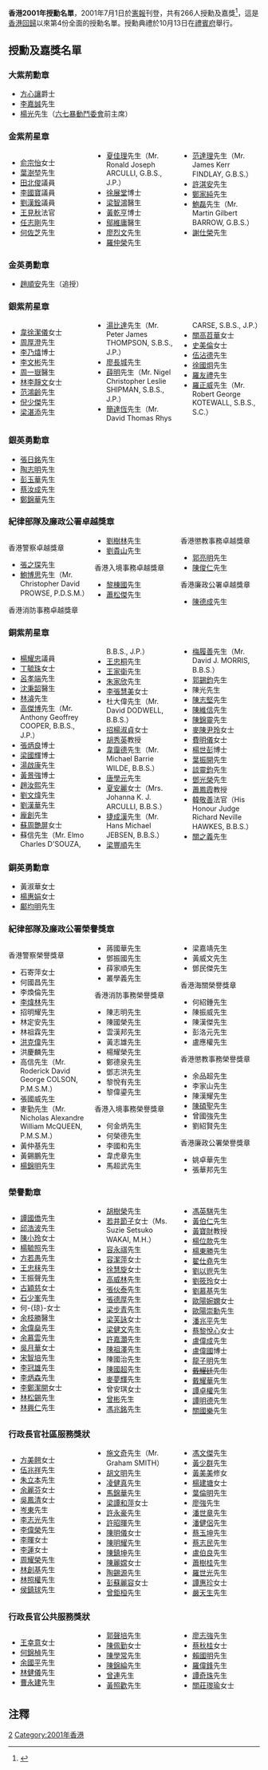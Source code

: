 '''香港2001年授勳名單'''，2001年7月1日於[[香港政府憲報|憲報]]刊登，共有266人授勳及嘉獎<ref>{{Cite web |url=http://www.info.gov.hk/gia/general/200110/12/1012113.htm |title=政府於2000年10月12日公布5名消防員及1名市民獲頒授英勇勳章，以表揚他們於本年8月28日在西貢大浪西灣拯救一名遇溺少年時，表現英勇和捨己為人的精神。為救人而犧牲了生命的趙順安先生，獲追授金英勇勳章。本年度共有272人授勳及嘉獎 |accessdate=2011年6月17日 |archive-date=2008年9月1日 |archive-url=https://web.archive.org/web/20080901113528/http://www.info.gov.hk/gia/general/200110/12/1012113.htm |dead-url=no }}</ref>，這是[[香港回歸|香港回歸]]以來第4份全面的授勳名單。授勳典禮於10月13日在[[禮賓府|禮賓府]]舉行。

== 授勳及嘉獎名單 ==
=== 大紫荊勳章 ===
*[[方心讓|方心讓]]爵士{{大紫荊|nocat}}{{JP|nocat}}
*[[李嘉誠|李嘉誠]]先生{{大紫荊|nocat}}{{JP|nocat}}
*[[楊光_(鬥委會)|楊光]]先生{{大紫荊|nocat}}（[[六七暴動|六七暴動]][[鬥委會|鬥委會]]前主席）

=== 金紫荊星章 ===
<div class="references-small" style="-moz-column-count:3; -webkit-column-count:3; column-count:3;">
*[[俞宗怡|俞宗怡]]女士{{GBSHK|nocat}}{{JP|nocat}}
*[[葉澍堃|葉澍堃]]先生{{GBSHK|nocat}}{{JP|nocat}}
*[[田北俊|田北俊]]議員{{GBSHK|nocat}}{{JP|nocat}}
*[[李國寶|李國寶]]議員{{GBSHK|nocat}}{{JP|nocat}}
*[[劉漢銓|劉漢銓]]議員{{GBSHK|nocat}}{{JP|nocat}}
*[[王見秋|王見秋]]法官{{GBSHK|nocat}}
*[[任志剛|任志剛]]先生{{GBSHK|nocat}}{{JP|nocat}}
*[[何佐芝|何佐芝]]先生{{GBSHK|nocat}}{{JP|nocat}}
*[[夏佳理|夏佳理]]先生{{GBSHK|nocat}}{{JP|nocat}}（Mr. Ronald Joseph ARCULLI, G.B.S., J.P.）
*[[徐展堂|徐展堂]]博士{{GBSHK|nocat}}{{JP|nocat}}
*[[梁智鴻|梁智鴻]]醫生{{GBSHK|nocat}}{{JP|nocat}}
*[[黃乾亨_(香港)|黃乾亨]]博士{{GBSHK|nocat}}{{JP|nocat}}
*[[鄔維庸|鄔維庸]]醫生{{GBSHK|nocat}}{{JP|nocat}}
*[[廖烈文|廖烈文]]先生{{GBSHK|nocat}}{{JP|nocat}}
*[[羅仲榮|羅仲榮]]先生{{GBSHK|nocat}}{{JP|nocat}}
*[[范達理|范達理]]先生{{GBSHK|nocat}}（Mr. James Kerr FINDLAY, G.B.S.）
*[[許淇安|許淇安]]先生{{GBSHK|nocat}}
*[[鄭家純_(企業家)|鄭家純]]先生{{GBSHK|nocat}}
*[[鮑磊|鮑磊]]先生{{GBSHK|nocat}}（Mr. Martin Gilbert BARROW, G.B.S.）
*[[謝仕榮|謝仕榮]]先生{{GBSHK|nocat}}
</div>

=== 金英勇勳章 ===
*[[趙順安|趙順安]]先生{{MBG|nocat}}（追授）

=== 銀紫荊星章 ===
<div class="references-small" style="-moz-column-count:3; -webkit-column-count:3; column-count:3;">
*[[韋徐潔儀|韋徐潔儀]]女士{{SBSHK|nocat}}{{JP|nocat}}
*[[周厚澄|周厚澄]]先生{{SBSHK|nocat}}{{JP|nocat}}
*[[李乃熺|李乃熺]]博士{{SBSHK|nocat}}{{JP|nocat}}
*[[李文彬|李文彬]]先生{{SBSHK|nocat}}{{JP|nocat}}
*[[周一嶽|周一嶽]]醫生{{SBSHK|nocat}}{{JP|nocat}}
*[[林李靜文|林李靜文]]女士{{SBSHK|nocat}}{{JP|nocat}}
*[[范鴻齡|范鴻齡]]先生{{SBSHK|nocat}}{{JP|nocat}}
*[[倪少傑|倪少傑]]先生{{SBSHK|nocat}}{{JP|nocat}}
*[[梁湛添|梁湛添]]先生{{SBSHK|nocat}}{{JP|nocat}}
*[[湯比達|湯比達]]先生{{SBSHK|nocat}}{{JP|nocat}}（Mr. Peter James THOMPSON, S.B.S., J.P.）
*[[廖長城|廖長城]]先生{{SBSHK|nocat}}{{SC|nocat}}{{JP|nocat}}
*[[薛明_(香港)|薛明]]先生{{SBSHK|nocat}}{{JP|nocat}}（Mr. Nigel Christopher Leslie SHIPMAN, S.B.S., J.P.）
*[[簡達恆|簡達恆]]先生{{SBSHK|nocat}}{{JP|nocat}}（Mr. David Thomas Rhys CARSE, S.B.S., J.P.）
*[[關高苕華|關高苕華]]女士{{SBSHK|nocat}}{{JP|nocat}}
*[[史美倫|史美倫]]女士{{SBSHK|nocat}}{{JP|nocat}}
*[[伍沾德|伍沾德]]先生{{SBSHK|nocat}}
*[[徐國炯|徐國炯]]先生{{SBSHK|nocat}}
*[[羅友禮|羅友禮]]先生{{SBSHK|nocat}}
*[[羅正威|羅正威]]先生{{SBSHK|nocat}}{{SC|nocat}}（Mr. Robert George KOTEWALL, S.B.S., S.C.）
</div>

=== 銀英勇勳章 ===
*[[張日銘|張日銘]]先生{{MBS|nocat}}
*[[陶志明|陶志明]]先生{{MBS|nocat}}
*[[彭玉華|彭玉華]]先生{{MBS|nocat}}
*[[蔡汝成|蔡汝成]]先生{{MBS|nocat}}
*[[鄭錦華|鄭錦華]]先生{{MBS|nocat}}

=== 紀律部隊及廉政公署卓越獎章 ===
<div class="references-small" style="-moz-column-count:3; -webkit-column-count:3; column-count:3;">
;香港警察卓越獎章
*[[張之琛|張之琛]]先生{{PDSM}}
*[[鮑博思|鮑博思]]先生{{PDSM}}（Mr. Christopher David PROWSE, P.D.S.M.）

;香港消防事務卓越獎章
*[[劉樹林|劉樹林]]先生{{FSDSM}}{{JP|nocat}}
*[[劉貴山|劉貴山]]先生{{FSDSM}}

;香港入境事務卓越獎章
*[[黎棟國|黎棟國]]先生{{IDSM}}
*[[蕭松傑|蕭松傑]]先生{{IDSM}}

;香港懲教事務卓越獎章
*[[郭亮明|郭亮明]]先生{{CSDSM}}
*[[陳俊仁|陳俊仁]]先生{{CSDSM}}

;香港廉政公署卓越獎章
*[[陳德成|陳德成]]先生{{IDS}}
</div>

=== 銅紫荊星章 ===
<div class="references-small" style="-moz-column-count:3; -webkit-column-count:3; column-count:3;">
*[[楊耀忠|楊耀忠]]議員{{BBSHK|nocat}}
*[[丁毓珠|丁毓珠]]女士{{BBSHK|nocat}}{{JP|nocat}}
*[[呂孝端|呂孝端]]先生{{BBSHK|nocat}}{{JP|nocat}}
*[[沈秉韶|沈秉韶]]醫生{{BBSHK|nocat}}{{JP|nocat}}
*[[林濬|林濬]]先生{{BBSHK|nocat}}{{JP|nocat}}
*[[高傑博|高傑博]]先生{{BBSHK|nocat}}{{JP|nocat}}（Mr. Anthony Geoffrey COOPER, B.B.S., J.P.）
*[[張炳良|張炳良]]博士{{BBSHK|nocat}}{{JP|nocat}}
*[[梁國輝|梁國輝]]博士{{BBSHK|nocat}}{{JP|nocat}}
*[[湯啟康|湯啟康]]先生{{BBSHK|nocat}}{{JP|nocat}}
*[[黃景強|黃景強]]博士{{BBSHK|nocat}}{{JP|nocat}}
*[[趙汝熙|趙汝熙]]先生{{BBSHK|nocat}}{{JP|nocat}}
*[[劉文煒|劉文煒]]先生{{BBSHK|nocat}}{{JP|nocat}}
*[[劉漢華|劉漢華]]先生{{BBSHK|nocat}}{{JP|nocat}}
*[[龐創|龐創]]先生{{BBSHK|nocat}}{{JP|nocat}}
*[[蘇周艷屏|蘇周艷屏]]女士{{BBSHK|nocat}}{{JP|nocat}}
*蘇信先生{{BBSHK|nocat}}{{JP|nocat}}（Mr. Elmo Charles D'SOUZA, B.B.S., J.P.）
*[[王忠桐|王忠桐]]先生{{BBSHK|nocat}}
*[[王家衛|王家衛]]先生{{BBSHK|nocat}}
*[[朱家欣|朱家欣]]先生{{BBSHK|nocat}}
*[[李張慧美|李張慧美]]女士{{BBSHK|nocat}}
*杜大偉先生{{BBSHK|nocat}}（Mr. David DODWELL, B.B.S.）
*[[招楊淑貞|招楊淑貞]]女士{{BBSHK|nocat}}
*[[胡秀英|胡秀英]]教授{{BBSHK|nocat}}
*[[韋靄德|韋靄德]]先生{{BBSHK|nocat}}（Mr. Michael Barrie WILDE, B.B.S.）
*[[唐學元|唐學元]]先生{{BBSHK|nocat}}
*[[夏安麗|夏安麗]]女士{{BBSHK|nocat}}（Mrs. Johanna K. J. ARCULLI, B.B.S.）
*[[捷成漢|捷成漢]]先生{{BBSHK|nocat}}（Mr. Hans Michael JEBSEN, B.B.S.）
*[[梁豐順|梁豐順]]先生{{BBSHK|nocat}}
*[[梅履善|梅履善]]先生{{BBSHK|nocat}}（Mr. David J. MORRIS, B.B.S.）
*[[郭錫鈞|郭錫鈞]]先生{{BBSHK|nocat}}
*陳光先生{{BBSHK|nocat}}
*[[陳志堅|陳志堅]]先生{{BBSHK|nocat}}
*[[陳維信|陳維信]]先生{{BBSHK|nocat}}
*[[陳錦靈|陳錦靈]]先生{{BBSHK|nocat}}
*[[麥陳尹玲|麥陳尹玲]]女士{{BBSHK|nocat}}
*[[費明儀|費明儀]]女士{{BBSHK|nocat}}
*[[楊世彭|楊世彭]]博士{{BBSHK|nocat}}
*[[葉振開|葉振開]]先生{{BBSHK|nocat}}
*[[談靈鈞|談靈鈞]]先生{{BBSHK|nocat}}
*[[鄧光榮_(新界原居民)|鄧光榮]]先生{{BBSHK|nocat}}
*[[蕭鳳霞|蕭鳳霞]]教授{{BBSHK|nocat}}
*[[韓敬善|韓敬善]]法官{{BBSHK|nocat}}（His Honour Judge Richard Neville HAWKES, B.B.S.）
*[[關之義|關之義]]先生{{BBSHK|nocat}}
</div>

=== 銅英勇勳章 ===
*黃淑華女士{{MBB|nocat}}
*[[楊惠娟|楊惠娟]]女士{{MBB|nocat}}
*[[鄺均明|鄺均明]]先生{{MBB|nocat}}

=== 紀律部隊及廉政公署榮譽獎章 ===
<div class="references-small" style="-moz-column-count:3; -webkit-column-count:3; column-count:3;">
;香港警察榮譽獎章
*石寄萍女士{{PMSM}}
*何國昌先生{{PMSM}}
*李煥倫先生{{PMSM}}
*[[李煒林|李煒林]]先生{{PMSM}}
*招明耀先生{{PMSM}}
*林定安先生{{PMSM}}
*林祖霖先生{{PMSM}}
*[[洪克偉|洪克偉]]先生{{PMSM}}
*洪慶麟先生{{PMSM}}
*高信先生{{PMSM}}（Mr. Roderick David George COLSON, P.M.S.M.）
*張國威先生{{PMSM}}
*麥勤先生{{PMSM}}（Mr. Nicholas Alexandre William McQUEEN, P.M.S.M.）
*黃仲基先生{{PMSM}}
*黃錫鵬先生{{PMSM}}
*[[楊錦明|楊錦明]]先生{{PMSM}}
*蔣國華先生{{PMSM}}
*鄧振國先生{{PMSM}}
*薛家順先生{{PMSM}}
*叢學義先生{{PMSM}}

;香港消防事務榮譽獎章
*陳志明先生{{FSMSM}}
*陳國榮先生{{FSMSM}}
*雲漢邦先生{{FSMSM}}
*黃志雄先生{{FSMSM}}
*楊耀榮先生{{FSMSM}}
*鄭德泉先生{{FSMSM}}
*鄧志洪先生{{FSMSM}}
*黎悅有先生{{FSMSM}}
*黎偉鎏先生{{FSMSM}}

;香港入境事務榮譽獎章
*何金炳先生{{IMSM}}
*何榮德先生{{IMSM}}
*李國和先生{{IMSM}}
*韋虎章先生{{IMSM}}
*馬超武先生{{IMSM}}
*梁嘉靖先生{{IMSM}}
*黃威文先生{{IMSM}}
*鄧民傑先生{{IMSM}}

;香港海關榮譽獎章
*何紹鍾先生{{CMSM}}
*陳振威先生{{CMSM}}
*陳漢傑先生{{CMSM}}
*彭洛元先生{{CMSM}}
*盧應權先生{{CMSM}}

;香港懲教事務榮譽獎章
*余品超先生{{CSMSM}}
*李家山先生{{CSMSM}}
*陳漢耀先生{{CSMSM}}
*[[陳碩聖|陳碩聖]]先生{{CSMSM}}
*曾國強先生{{CSMSM}}
*劉紹賢先生{{CSMSM}}

;香港廉政公署榮譽獎章
*姚卓華先生{{IMS}}
*張華邦先生{{IMS}}
</div>

=== 榮譽勳章 ===
<div class="references-small" style="-moz-column-count:3; -webkit-column-count:3; column-count:3;">
*[[譚國僑|譚國僑]]先生{{MH|nocat}}{{JP|nocat}}
*[[邱浩波|邱浩波]]先生{{MH|nocat}}{{JP|nocat}}
*[[陳小玲|陳小玲]]女士{{MH|nocat}}{{JP|nocat}}
*[[楊毓照|楊毓照]]先生{{MH|nocat}}{{JP|nocat}}
*[[方若愚|方若愚]]先生{{MH|nocat}}
*[[王忠秣|王忠秣]]先生{{MH|nocat}}
*王振聲先生{{MH|nocat}}
*[[古穎慈|古穎慈]]女士{{MH|nocat}}
*[[石少峯|石少峯]]先生{{MH|nocat}}
*何-{琼}-女士{{MH|nocat}}
*[[余枝勝|余枝勝]]醫生{{MH|nocat}}
*[[余偉燊|余偉燊]]先生{{MH|nocat}}
*[[余慕雲|余慕雲]]先生{{MH|nocat}}
*[[吳月華|吳月華]]女士{{MH|nocat}}
*[[宋智培|宋智培]]先生{{MH|nocat}}
*[[李冠雄|李冠雄]]先生{{MH|nocat}}
*[[李炳森|李炳森]]先生{{MH|nocat}}
*[[李鄭潔開|李鄭潔開]]女士{{MH|nocat}}
*[[林松錫|林松錫]]先生{{MH|nocat}}
*[[林興仁|林興仁]]先生{{MH|nocat}}
*[[胡樹榮|胡樹榮]]先生{{MH|nocat}}
*[[若井節子|若井節子]]女士{{MH|nocat}}（Ms. Suzie Setsuko WAKAI, M.H.）
*[[容永祺|容永祺]]先生{{MH|nocat}}
*[[容潔萍|容潔萍]]女士{{MH|nocat}}
*[[徐慧旋|徐慧旋]]女士{{MH|nocat}}
*[[高威林|高威林]]先生{{MH|nocat}}
*[[張伙泰|張伙泰]]先生{{MH|nocat}}
*[[張德厚|張德厚]]先生{{MH|nocat}}
*[[梁步青|梁步青]]先生{{MH|nocat}}
*[[梁芙詠|梁芙詠]]女士{{MH|nocat}}
*[[梁健文|梁健文]]先生{{MH|nocat}}
*[[許嘉灝|許嘉灝]]先生{{MH|nocat}}
*[[陳祖澤_(九龍)|陳祖澤]]先生{{MH|nocat}}
*陳國治先生{{MH|nocat}}
*[[陳國超|陳國超]]先生{{MH|nocat}}
*[[麥夢輝|麥夢輝]]先生{{MH|nocat}}
*曾安琪女士{{MH|nocat}}
*[[曾彬|曾彬]]先生{{MH|nocat}}
*[[馮兆銘|馮兆銘]]先生{{MH|nocat}}
*[[馮英騏|馮英騏]]先生{{MH|nocat}}
*[[黃伯仁|黃伯仁]]先生{{MH|nocat}}
*[[黃寶財|黃寶財]]教授{{MH|nocat}}
*[[楊位款|楊位款]]先生{{MH|nocat}}
*[[楊東勝|楊東勝]]先生{{MH|nocat}}
*[[翟仕堯|翟仕堯]]先生{{MH|nocat}}
*[[劉以鬯|劉以鬯]]先生{{MH|nocat}}
*[[劉筱玲|劉筱玲]]女士{{MH|nocat}}
*[[劉慕基|劉慕基]]先生{{MH|nocat}}
*[[歐陽婉嫻|歐陽婉嫻]]女士{{MH|nocat}}
*[[歐陽崇勳|歐陽崇勳]]先生{{MH|nocat}}
*[[潘兆平|潘兆平]]先生{{MH|nocat}}
*[[蔡黎悅心|蔡黎悅心]]女士{{MH|nocat}}
*[[盧偉成|盧偉成]]先生{{MH|nocat}}
*[[盧偉國|盧偉國]]博士{{MH|nocat}}
*[[龍子明|龍子明]]先生{{MH|nocat}}
*<del>[[戴耀廷|戴耀廷]]先生{{MH|nocat}}</del>{{NoteTag|已於2022年6月被褫奪}}
*[[戴耀華|戴耀華]]先生{{MH|nocat}}
*[[譚卓權|譚卓權]]先生{{MH|nocat}}
*[[譚明德|譚明德]]先生{{MH|nocat}}
*[[關國樂|關國樂]]先生{{MH|nocat}}
</div>

=== 行政長官社區服務獎狀 ===
<div class="references-small" style="-moz-column-count:3; -webkit-column-count:3; column-count:3;">
*[[方美翹|方美翹]]女士
*[[伍兆祥|伍兆祥]]先生
*[[朱立本|朱立本]]先生
*[[余麗芬|余麗芬]]女士
*[[吳鳳清|吳鳳清]]女士
*[[岑東|岑東]]先生
*[[李志光|李志光]]先生
*[[李偉榮|李偉榮]]先生
*[[李暉_(香港)|李暉]]女士
*[[李蓮|李蓮]]女士
*[[周耀榮|周耀榮]]先生
*[[林創基|林創基]]先生
*[[林照權|林照權]]先生
*[[侯鎮球|侯鎮球]]先生
*[[施文奇|施文奇]]先生（Mr. Graham SMITH）
*[[胡文明|胡文明]]先生
*[[凌健真|凌健真]]先生
*[[馬錦華|馬錦華]]先生
*[[梁譚和萍|梁譚和萍]]女士
*[[許永豪|許永豪]]先生
*[[許昭暉|許昭暉]]先生
*[[陳明儀|陳明儀]]女士
*[[陳明耀|陳明耀]]先生
*[[陳鎮坤|陳鎮坤]]先生
*[[陳麗嫦|陳麗嫦]]女士
*[[陶錫源|陶錫源]]先生
*[[彭蘇麗容|彭蘇麗容]]女士
*[[曾鉅桓|曾鉅桓]]先生
*[[馮文傑|馮文傑]]先生
*[[黃少群|黃少群]]先生
*[[黃美美|黃美美]]修女
*[[楊建塘|楊建塘]]女士
*[[葉倫明|葉倫明]]先生
*[[廖強|廖強]]先生
*[[潘世章|潘世章]]先生
*[[潘健侶|潘健侶]]先生
*[[蔡玉坤|蔡玉坤]]先生
*[[蔡志民|蔡志民]]先生
*[[盧伯良|盧伯良]]先生
*[[蕭樹桂|蕭樹桂]]先生
*[[羅世光|羅世光]]先生
*[[譚惠珍|譚惠珍]]女士
*[[嚴天生|嚴天生]]先生
</div>

=== 行政長官公共服務獎狀 ===
<div class="references-small" style="-moz-column-count:3; -webkit-column-count:3; column-count:3;">
*[[王幸意|王幸意]]女士
*[[何錦楨|何錦楨]]先生
*[[余國平|余國平]]先生
*[[林健儀|林健儀]]先生
*[[曹永建|曹永建]]先生
*[[郭聲培|郭聲培]]先生
*[[陳佩勤|陳佩勤]]女士
*[[陳學常|陳學常]]先生
*[[陳錦綸|陳錦綸]]先生
*[[曾連|曾連]]先生
*[[黃照歡|黃照歡]]先生
*[[廖志強|廖志強]]先生
*[[蔡秋桂|蔡秋桂]]女士
*[[賴國明|賴國明]]先生
*[[羅偉鋒|羅偉鋒]]先生
*[[譚奇珠|譚奇珠]]先生
*[[關莊瓈瑜|關莊瓈瑜]]女士
</div>

== 注釋 ==
{{reflist}}
{{NoteFoot}}
{{香港授勳及嘉獎制度}}

[[Category:香港授勳及嘉獎名單|2]]
[[Category:2001年香港|Category:2001年香港]]